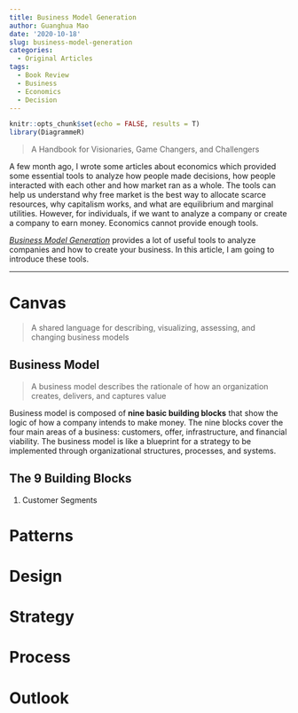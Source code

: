 ```yaml
---
title: Business Model Generation
author: Guanghua Mao
date: '2020-10-18'
slug: business-model-generation
categories:
  - Original Articles
tags:
  - Book Review
  - Business
  - Economics
  - Decision
---
```


```r
knitr::opts_chunk$set(echo = FALSE, results = T)
library(DiagrammeR)
```


> A Handbook for Visionaries, Game Changers, and Challengers

A few month ago, I wrote some articles about economics which provided some essential tools to analyze how people made decisions, how people interacted with each other and how market ran as a whole. The tools can help us understand why free market is the best way to allocate scarce resources, why capitalism works, and what are equilibrium and marginal utilities. However, for individuals, if we want to analyze a company or create a company to earn money. Economics cannot provide enough tools.

*[Business Model Generation](https://www.goodreads.com/book/show/7723797-business-model-generation)* provides a lot of useful tools to analyze companies and how to create your business. In this article, I am going to introduce these tools.


---

# Canvas

> A shared language for describing, visualizing, assessing, and changing business models

## Business Model

> A business model describes the rationale of how an organization creates, delivers, and captures value

Business model is composed  of **nine basic building blocks** that show the logic of how a company intends to make money. The nine blocks cover the four main areas of a business: customers, offer, infrastructure, and financial viability. The business model is like a blueprint for a strategy to be implemented through organizational structures, processes, and systems.

## The 9 Building Blocks

1. Customer Segments




# Patterns


# Design

# Strategy

# Process

# Outlook

